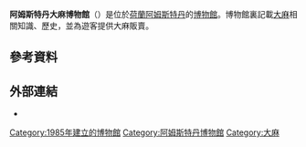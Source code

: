 {{unreferenced|time=2017-04-30T07:32:07+00:00}}
{{request translation|en}}
{{Infobox museum
 |名称    = 阿姆斯特丹大麻博物館
 |logo =
 |logosize =
 |logo_caption =
 |图像    = Marihuanamuseum Amsterdam.jpg
 |图像大小= 
 |图像说明= 
| coordinates         = {{coord|52.3722|4.8974|region:NL-NH|display=inline,title}}
 |established    =1985年
 |location    = {{荷蘭}}[[阿姆斯特丹|阿姆斯特丹]]
|website    = {{URL|www.hashmuseum.com}}
}}
'''阿姆斯特丹大麻博物館'''（{{lang-nl|'''Hash Marihuana & Hemp Museum'''}}）是位於[[荷蘭|荷蘭]][[阿姆斯特丹|阿姆斯特丹]]的[[博物館|博物館]]。博物館裏記載[[大麻|大麻]]相關知識、歷史，並為遊客提供大麻販賣。

==參考資料==
<references />

==外部連結==
{{Commons category|Hash, Marihuana & Hemp Museum}}
* {{Official website}}

{{博物館小作品}}

{{DEFAULTSORT:Hash, Marihuana and Hemp Museum}}
[[Category:1985年建立的博物館|Category:1985年建立的博物館]]
[[Category:阿姆斯特丹博物館|Category:阿姆斯特丹博物館]]
[[Category:大麻|Category:大麻]]